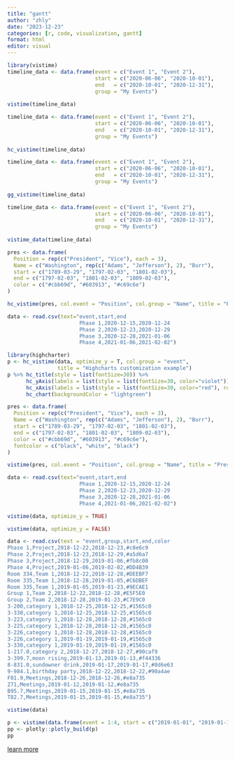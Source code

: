 ---
title: "gantt"
author: "zhly"
date: "2023-12-23"
categories: [r, code, visualization, gantt]
format: html
editor: visual
---

```{r}
library(vistime)
timeline_data <- data.frame(event = c("Event 1", "Event 2"),
                            start = c("2020-06-06", "2020-10-01"), 
                            end   = c("2020-10-01", "2020-12-31"),
                            group = "My Events")
                            
vistime(timeline_data)
```

```{r}
timeline_data <- data.frame(event = c("Event 1", "Event 2"),
                            start = c("2020-06-06", "2020-10-01"), 
                            end   = c("2020-10-01", "2020-12-31"),
                            group = "My Events")
                            
hc_vistime(timeline_data)
```

```{r}
timeline_data <- data.frame(event = c("Event 1", "Event 2"),
                            start = c("2020-06-06", "2020-10-01"), 
                            end   = c("2020-10-01", "2020-12-31"),
                            group = "My Events")
                            
gg_vistime(timeline_data)
```

```{r}
timeline_data <- data.frame(event = c("Event 1", "Event 2"),
                            start = c("2020-06-06", "2020-10-01"), 
                            end   = c("2020-10-01", "2020-12-31"),
                            group = "My Events")
                            
vistime_data(timeline_data)
```

```{r}
pres <- data.frame(
  Position = rep(c("President", "Vice"), each = 3),
  Name = c("Washington", rep(c("Adams", "Jefferson"), 2), "Burr"),
  start = c("1789-03-29", "1797-02-03", "1801-02-03"),
  end = c("1797-02-03", "1801-02-03", "1809-02-03"),
  color = c("#cbb69d", "#603913", "#c69c6e")
)

hc_vistime(pres, col.event = "Position", col.group = "Name", title = "Presidents of the USA")
```

```{r}
data <- read.csv(text="event,start,end
                       Phase 1,2020-12-15,2020-12-24
                       Phase 2,2020-12-23,2020-12-29
                       Phase 3,2020-12-28,2021-01-06
                       Phase 4,2021-01-06,2021-02-02")

library(highcharter)
p <- hc_vistime(data, optimize_y = T, col.group = "event",
                title = "Highcharts customization example")
p %>% hc_title(style = list(fontSize=30)) %>%
      hc_yAxis(labels = list(style = list(fontSize=30, color="violet"))) %>%
      hc_xAxis(labels = list(style = list(fontSize=30, color="red"), rotation=30)) %>%
      hc_chart(backgroundColor = "lightgreen")
```

```{r}
pres <- data.frame(
  Position = rep(c("President", "Vice"), each = 3),
  Name = c("Washington", rep(c("Adams", "Jefferson"), 2), "Burr"),
  start = c("1789-03-29", "1797-02-03", "1801-02-03"),
  end = c("1797-02-03", "1801-02-03", "1809-02-03"),
  color = c("#cbb69d", "#603913", "#c69c6e"),
  fontcolor = c("black", "white", "black")
)

vistime(pres, col.event = "Position", col.group = "Name", title = "Presidents of the USA")
```

```{r}
data <- read.csv(text="event,start,end
                       Phase 1,2020-12-15,2020-12-24
                       Phase 2,2020-12-23,2020-12-29
                       Phase 3,2020-12-28,2021-01-06
                       Phase 4,2021-01-06,2021-02-02")

vistime(data, optimize_y = TRUE)
```

```{r}
vistime(data, optimize_y = FALSE)
```

```{r}
data <- read.csv(text = "event,group,start,end,color
Phase 1,Project,2018-12-22,2018-12-23,#c8e6c9
Phase 2,Project,2018-12-23,2018-12-29,#a5d6a7
Phase 3,Project,2018-12-29,2019-01-06,#fb8c00
Phase 4,Project,2019-01-06,2019-02-02,#DD4B39
Room 334,Team 1,2018-12-22,2018-12-28,#DEEBF7
Room 335,Team 1,2018-12-28,2019-01-05,#C6DBEF
Room 335,Team 1,2019-01-05,2019-01-23,#9ECAE1
Group 1,Team 2,2018-12-22,2018-12-28,#E5F5E0
Group 2,Team 2,2018-12-28,2019-01-23,#C7E9C0
3-200,category 1,2018-12-25,2018-12-25,#1565c0
3-330,category 1,2018-12-25,2018-12-25,#1565c0
3-223,category 1,2018-12-28,2018-12-28,#1565c0
3-225,category 1,2018-12-28,2018-12-28,#1565c0
3-226,category 1,2018-12-28,2018-12-28,#1565c0
3-226,category 1,2019-01-19,2019-01-19,#1565c0
3-330,category 1,2019-01-19,2019-01-19,#1565c0
1-217.0,category 2,2018-12-27,2018-12-27,#90caf9
3-399.7,moon rising,2019-01-13,2019-01-13,#f44336
8-831.0,sundowner drink,2019-01-17,2019-01-17,#8d6e63
9-984.1,birthday party,2018-12-22,2018-12-22,#90a4ae
F01.9,Meetings,2018-12-26,2018-12-26,#e8a735
Z71,Meetings,2019-01-12,2019-01-12,#e8a735
B95.7,Meetings,2019-01-15,2019-01-15,#e8a735
T82.7,Meetings,2019-01-15,2019-01-15,#e8a735")

vistime(data)
```

```{r}
p <- vistime(data.frame(event = 1:4, start = c("2019-01-01", "2019-01-10")))
pp <- plotly::plotly_build(p)
pp
```

[learn more](https://shosaco.github.io/vistime/)
